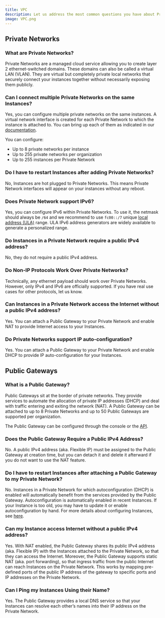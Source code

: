 ```yaml
---
title: VPC
description: Let us address the most common questions you have about Private Networks and Public Gateways.
image: VPC.png
---
```


## Private Networks

### What are Private Networks?

Private Networks are a managed cloud service allowing you to create layer 2 ethernet-switched domains. 
These domains can also be called a virtual LAN (VLAN). They are virtual but completely private local networks that securely connect your instances together without necessarily exposing them publicly.

### Can I connect multiple Private Networks on the same Instances?

Yes, you can configure multiple private networks on the same instances. 
A virtual network interface is created for each Private Network to which the instance is attached to. You can bring up each of them as indicated in our [documentation](/compute/instances/how-to/use-private-networks/#how-to-configure-the-private-network-interface-on-your-instances). 

You can configure:
- Up to 8 private networks per instance
- Up to 255 private networks per organization
- Up to 255 instances per Private Network

### Do I have to restart Instances after adding Private Networks?

No, Instances are hot plugged to Private Networks. This means Private Network interfaces will appear on your instances without any reboot.

### Does Private Network support IPv6?

Yes, you can configure IPv6 within Private Networks. To use it, the netmask should always be `/64` and we recommend to use `fc00::/7` unique [local address (ULA)](https://en.wikipedia.org/wiki/Unique_local_address) range. ULA IPv6 address generators are widely available to generate a personalized range.

### Do Instances in a Private Network require a public IPv4 address?

No, they do not require a public IPv4 address.

### Do Non-IP Protocols Work Over Private Networks?

Technically, any ethernet payload should work over Private Networks. However, only IPv4 and IPv6 are officially supported. If you have real use cases for other protocols, let us know.

### Can Instances in a Private Network access the Internet without a public IPv4 address?

Yes. You can attach a Public Gateway to your Private Network and enable NAT to provide Internet access to your Instances.

### Do Private Networks support IP auto-configuration?

Yes. You can attach a Public Gateway to your Private Network and enable DHCP to provide IP auto-configuration for your Instances.

## Public Gateways

### What is a Public Gateway?

Public Gateways sit at the border of private networks. They provide services to automate the allocation of private IP addresses (DHCP) and deal with traffic entering and exiting the network (NAT).
A Public Gateway can be attached to up to 8 Private Networks and up to 50 Public Gateways are supported per organization.

The Public Gateway can be configured through the console or the [API](https://developers.scaleway.com/en/products/vpc-gw/api/).

### Does the Public Gateway Require a Public IPv4 Address?

No. A public IPv4 address (aka. Flexible IP) must be assigned to the Public Gateway at creation time, but you can detach it and delete it afterward if you do not want to use the NAT feature.

### Do I have to restart Instances after attaching a Public Gateway to my Private Network?

No. Instances in a Private Network for which autoconfiguration (DHCP) is enabled will automatically benefit from the services provided by the Public Gateway. 
Autoconfiguration is automatically enabled in recent Instances. If your Instance is too old, you may have to update it or enable autoconfiguration by hand. For more details about configuring Instances, see [here](/network/vpc/how-to/configure-instances-public-gw/#how-to-carry-out-manual-configuration).

### Can my Instance access Internet without a public IPv4 address?

Yes. With NAT enabled, the Public Gateway shares its public IPv4 address (aka. Flexible IP) with the Instances attached to the Private Network, so that they can access the Internet.
Moreover, the Public Gateway supports static NAT (aka. port forwarding), so that ingress traffic from the public Internet can reach Instances on the Private Network. This works by mapping pre-defined ports of the public IP address of the gateway to specific ports and IP addresses on the Private Network.

### Can I Ping my Instances Using their Name?
Yes. The Public Gateway provides a local DNS service so that your Instances can resolve each other’s names into their IP address on the Private Network.
